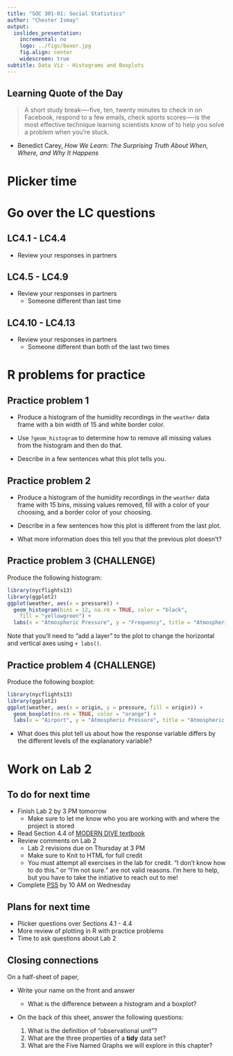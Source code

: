 ```yaml
---
title: "SOC 301-01: Social Statistics"
author: "Chester Ismay"
output:
  ioslides_presentation:
    incremental: no
    logo: ../figs/boxer.jpg
    fig.align: center
    widescreen: true
subtitle: Data Viz - Histograms and Boxplots
---
```



## Learning Quote of the Day {.flexbox .vcenter}

> A short study break—-five, ten, twenty minutes to check in on Facebook, respond to a few emails, check sports scores—-is the most effective technique learning scientists know of to help you solve a problem when you’re stuck.

- Benedict Carey, _How We Learn: The Surprising Truth About When, Where, and Why It Happens_

# Plicker time

# Go over the LC questions

## LC4.1 - LC4.4

- Review your responses in partners

## LC4.5 - LC4.9

- Review your responses in partners
    - Someone different than last time

## LC4.10 - LC4.13

- Review your responses in partners
    - Someone different than both of the last two times

# R problems for practice

## Practice problem 1

- Produce a histogram of the humidity recordings in the `weather` data frame with a bin width of 15 and white border color.

- Use `?geom_histogram` to determine how to remove all missing values from the histogram and then do that.

- Describe in a few sentences what this plot tells you.

## Practice problem 2

- Produce a histogram of the humidity recordings in the `weather` data frame with 15 bins, missing values removed, fill with a color of your choosing, and a border color of your choosing.

- Describe in a few sentences how this plot is different from the last plot.

- What more information does this tell you that the previous plot doesn't?

## Practice problem 3 (CHALLENGE)

Produce the following histogram:

```r
library(nycflights13)
library(ggplot2)
ggplot(weather, aes(x = pressure)) + 
  geom_histogram(bins = 12, na.rm = TRUE, color = "black",
    fill = "yellowgreen") +
  labs(x = "Atmospheric Pressure", y = "Frequency", title = "Atmospheric Pressure for NYC in 2013")
```

Note that you'll need to "add a layer" to the plot to change the horizontal and vertical axes using `+ labs()`.

## Practice problem 4 (CHALLENGE)

Produce the following boxplot:

```r
library(nycflights13)
library(ggplot2)
ggplot(weather, aes(x = origin, y = pressure, fill = origin)) + 
  geom_boxplot(na.rm = TRUE, color = "orange") +
  labs(x = "Airport", y = "Atmospheric Pressure", title = "Atmospheric Pressure By Airport in 2013")
```

- What does this plot tell us about how the response variable differs by the different levels of the explanatory variable?

<!--
## Practice problem 5 (CHALLENGE)

Produce the following faceted boxplot:

```r
library(nycflights13)
library(ggplot2)
ggplot(weather, aes(x = origin, y = temp)) + 
  geom_boxplot(na.rm = TRUE) +
  labs(x = "Airport", y = "Temperature", title = "Temperature By Airport in 2013") +
  facet_wrap(~ month)
```

-->

# Work on Lab 2


## To do for next time

- Finish Lab 2 by 3 PM tomorrow
    - Make sure to let me know who you are working with and where the project is stored
- Read Section 4.4 of [MODERN DIVE textbook](https://ismayc.github.io/moderndiver-book/4-viz.html#barplots)
- Review comments on Lab 2
    - Lab 2 revisions due on Thursday at 3 PM
    - Make sure to Knit to HTML for full credit
    - You must attempt all exercises in the lab for credit.  "I don't know how to do this." or "I'm not sure." are not valid reasons.  I'm here to help, but you have to take the initiative to reach out to me!
- Complete [PS5](https://goo.gl/forms/ZEn8SSVtExPEdK7d2) by 10 AM on Wednesday

## Plans for next time

- Plicker questions over Sections 4.1 - 4.4
- More review of plotting in R with practice problems
- Time to ask questions about Lab 2


## Closing connections

On a half-sheet of paper, 

- Write your name on the front and answer
    - What is the difference between a histogram and a boxplot?

- On the back of this sheet, answer the following questions:

    1. What is the definition of "observational unit"?
    2. What are the three properties of a **tidy** data set?
    3. What are the Five Named Graphs we will explore in this chapter?